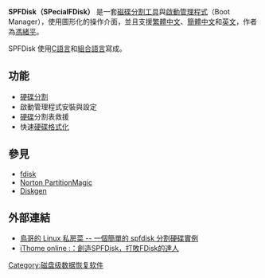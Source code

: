 {{unreferenced|time=2019-02-19T10:51:27+00:00}}
{{Infobox_Software
| name                   = SPecialFDisk
| screenshot             = 
| caption                = 
| developer              = [[馮緒平|馮緒平]]（S.P.Ferng）
| latest_release_version = 2000-03v
| latest_release_date    = 2009年4月15日
| operating_system       = [[DOS|DOS]]、[[Windows|Windows]]
| platform               = 
| genre                  = [[硬碟分割工具|硬碟分割工具]]、[[啟動程式|啟動管理程式]] 
| license                = [[GNU通用公共許可證|GNU通用公共許可證]]
| website                =[http://archive.is/k7jtK http://spferng.myweb.hinet.net/] 
}}
'''SPFDisk（SPecialFDisk）''' 是一套[[磁碟分割工具|磁碟分割工具]]與[[啟動程式|啟動管理程式]]（Boot Manager），使用圖形化的操作介面，並且支援[[繁體中文|繁體中文]]、[[簡體中文|簡體中文]]和[[英文|英文]]，作者為[[馮緒平|馮緒平]]。

SPFDisk 使用[[C語言|C語言]]和[[組合語言|組合語言]]寫成。

== 功能 ==
*[[硬碟分割|硬碟分割]]
*啟動管理程式安裝與設定
*[[硬碟|硬碟]]分割表救援
*快速[[硬碟格式化|硬碟格式化]]

== 參見 ==
*[[fdisk|fdisk]]
*[[Norton_PartitionMagic|Norton PartitionMagic]]
*[[Diskgen|Diskgen]]

== 外部連結 ==
{{portal|自由軟體}}
* [http://linux.vbird.org/linux_basic/0140spfdisk.php 鳥哥的 Linux 私房菜 -- 一個簡單的 spfdisk 分割硬碟實例]{{Wayback|url=http://linux.vbird.org/linux_basic/0140spfdisk.php |date=20080321060118 }}
* [https://web.archive.org/web/20070419033229/http://www.ithome.com.tw/itadm/article.php?c=36343 iThome online :：創造SPFDisk，打敗FDisk的達人]
{{軟體小作品}}
[[Category:磁盘级数据恢复软件|Category:磁盘级数据恢复软件]]
